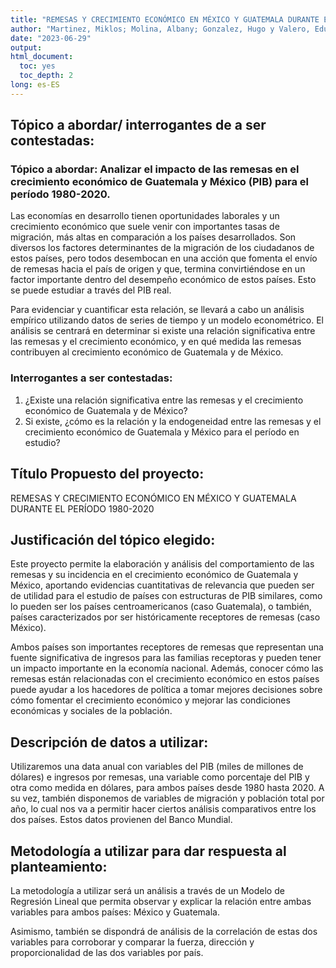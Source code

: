 ---
title: "REMESAS Y CRECIMIENTO ECONÓMICO EN MÉXICO Y GUATEMALA DURANTE EL PERÍODO 1980-2020"
author: "Martinez, Miklos; Molina, Albany; Gonzalez, Hugo y Valero, Eduard"
date: "2023-06-29"
output: 
html_document:
  toc: yes
  toc_depth: 2
long: es-ES
---
## Tópico a abordar/ interrogantes de a ser contestadas:

### Tópico a abordar: Analizar el impacto de las remesas en el crecimiento económico de Guatemala y México (PIB) para el período 1980-2020.

Las economías en desarrollo tienen oportunidades laborales y un crecimiento económico que suele venir con importantes tasas de migración, más altas en comparación a los países desarrollados. Son diversos los factores determinantes de la migración de los ciudadanos de estos países, pero todos desembocan en una acción que fomenta el envío de remesas hacia el país de origen y que, termina convirtiéndose en un factor importante dentro del desempeño económico de estos países. Esto se puede estudiar a través del PIB real. 

Para evidenciar y cuantificar esta relación, se llevará a cabo un análisis empírico utilizando datos de series de tiempo y un modelo econométrico. El análisis se centrará en determinar si existe una relación significativa entre las remesas y el crecimiento económico, y en qué medida las remesas contribuyen al crecimiento económico de Guatemala y de México.

### Interrogantes a ser contestadas: 
   1. ¿Existe una relación significativa entre las remesas y el crecimiento económico de Guatemala y de México?
   2. Si existe, ¿cómo es la relación y la endogeneidad entre las remesas y el crecimiento económico  de Guatemala y México para el período en estudio?
   
## Título Propuesto del proyecto:

REMESAS Y CRECIMIENTO ECONÓMICO EN MÉXICO Y GUATEMALA DURANTE EL PERÍODO 1980-2020

## Justificación del tópico elegido:

Este proyecto permite la elaboración y análisis del comportamiento de las remesas y su incidencia en el crecimiento económico de Guatemala y México, aportando evidencias cuantitativas de relevancia que pueden ser de utilidad para el estudio de países con estructuras de PIB similares, como lo pueden ser los países centroamericanos (caso Guatemala), o también, países caracterizados por ser históricamente receptores de remesas (caso México).

Ambos países son importantes receptores de remesas que representan una fuente significativa de ingresos para las familias receptoras y pueden tener un impacto importante en la economía nacional.  Además, conocer cómo las remesas están relacionadas con el crecimiento económico en estos países puede ayudar a los hacedores de política a tomar mejores decisiones sobre cómo fomentar el crecimiento económico y mejorar las condiciones económicas y sociales de la población.

## Descripción de datos a utilizar:

Utilizaremos una data anual con variables del PIB (miles de millones de dólares) e ingresos por remesas, una variable como porcentaje del PIB y otra como medida en dólares,  para ambos países desde 1980 hasta 2020. A su vez, también disponemos de variables de migración y población total por año, lo cual nos va a permitir hacer ciertos análisis comparativos entre los dos países. Estos datos provienen del Banco Mundial. 

## Metodología a utilizar para dar respuesta al planteamiento: 

La metodología a utilizar será un análisis a través de un Modelo de Regresión Lineal que permita observar y explicar la relación entre ambas variables para ambos países: México y Guatemala.

Asimismo, también se dispondrá de análisis de la correlación de estas dos variables para corroborar y comparar la fuerza, dirección y proporcionalidad de las dos variables por país. 






   


